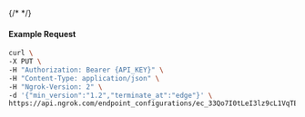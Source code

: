 {/* <!-- Code generated for API Clients. DO NOT EDIT. --> */}

#### Example Request
```bash
curl \
-X PUT \
-H "Authorization: Bearer {API_KEY}" \
-H "Content-Type: application/json" \
-H "Ngrok-Version: 2" \
-d '{"min_version":"1.2","terminate_at":"edge"}' \
https://api.ngrok.com/endpoint_configurations/ec_33Qo7I0tLeI3lz9cL1VqTE9eg9K/tls_termination
```